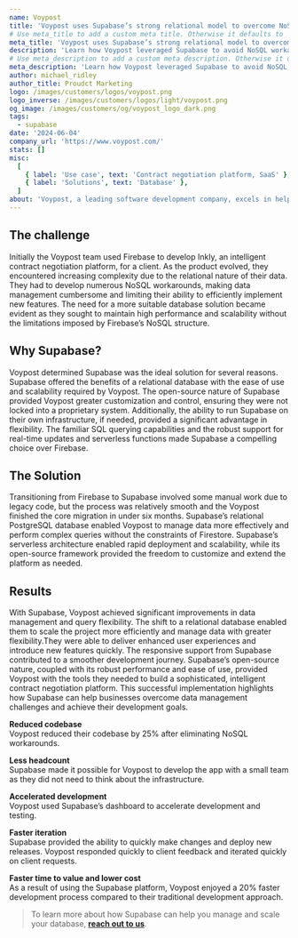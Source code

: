 ```yaml
---
name: Voypost
title: 'Voypost uses Supabase’s strong relational model to overcome NoSQL challenges'
# Use meta_title to add a custom meta title. Otherwise it defaults to '{name} | Supabase Customer Stories':
meta_title: 'Voypost uses Supabase’s strong relational model to overcome NoSQL challenges'
description: 'Learn how Voypost leveraged Supabase to avoid NoSQL workarounds, enhance scalability, and deliver a superior user experience for Inkly, an intelligent contract negotiation platform.'
# Use meta_description to add a custom meta description. Otherwise it defaults to {description}:
meta_description: 'Learn how Voypost leveraged Supabase to avoid NoSQL workarounds, enhance scalability, and deliver a superior user experience for Inkly, an intelligent contract negotiation platform.'
author: michael_ridley
author_title: Proudct Marketing
logo: /images/customers/logos/voypost.png
logo_inverse: /images/customers/logos/light/voypost.png
og_image: /images/customers/og/voypost_logo_dark.png
tags:
  - supabase
date: '2024-06-04'
company_url: 'https://www.voypost.com/'
stats: []
misc:
  [
    { label: 'Use case', text: 'Contract negotiation platform, SaaS' },
    { label: 'Solutions', text: 'Database' },
  ]
about: 'Voypost, a leading software development company, excels in helping startups and small to medium-sized businesses build scalable and high quality applications. One of their standout projects using Supabase is Inkly, an intelligent contract negotiation platform.'
---
```


## The challenge

Initially the Voypost team used Firebase to develop Inkly, an intelligent contract
negotiation platform, for a client. As the product evolved, they encountered increasing
complexity due to the relational nature of their data. They had to develop numerous
NoSQL workarounds, making data management cumbersome and limiting their ability to efficiently
implement new features. The need for a more suitable database solution became evident as they
sought to maintain high performance and scalability without the limitations imposed by
Firebase’s NoSQL structure.

## Why Supabase?

Voypost determined Supabase was the ideal solution for several reasons. Supabase offered the
benefits of a relational database with the ease of use and scalability required by Voypost. The
open-source nature of Supabase provided Voypost greater customization and control, ensuring
they were not locked into a proprietary system. Additionally, the ability to run Supabase on
their own infrastructure, if needed, provided a significant advantage in flexibility. The
familiar SQL querying capabilities and the robust support for real-time updates and serverless
functions made Supabase a compelling choice over Firebase.

## The Solution

Transitioning from Firebase to Supabase involved some manual work due to legacy code, but the
process was relatively smooth and the Voypost finished the core migration in under six months.
Supabase’s relational PostgreSQL database enabled Voypost to manage data more effectively and
perform complex queries without the constraints of Firestore. Supabase’s serverless architecture
enabled rapid deployment and scalability, while its open-source framework provided the freedom
to customize and extend the platform as needed.

## Results

With Supabase, Voypost achieved significant improvements in data management and query flexibility.
The shift to a relational database enabled them to scale the project more efficiently and manage
data with greater flexibility.They were able to deliver enhanced user experiences and introduce
new features quickly. The responsive support from Supabase contributed to a smoother development
journey. Supabase’s open-source nature, coupled with its robust performance and ease of use,
provided Voypost with the tools they needed to build a sophisticated, intelligent contract
negotiation platform. This successful implementation highlights how Supabase can help businesses
overcome data management challenges and achieve their development goals.

**Reduced codebase**\
Voypost reduced their codebase by 25% after eliminating NoSQL workarounds.

**Less headcount**\
Supabase made it possible for Voypost to develop the app with a small team as they did not need
to think about the infrastructure.

**Accelerated development**\
Voypost used Supabase’s dashboard to accelerate development and testing.

**Faster iteration**\
Supabase provided the ability to quickly make changes and deploy new releases. Voypost responded
quickly to client feedback and iterated quickly on client requests.

**Faster time to value and lower cost**\
As a result of using the Supabase platform, Voypost enjoyed a 20% faster development process
compared to their traditional development approach.

> To learn more about how Supabase can help you manage and scale your database, **[reach out to us](https://forms.khuknasoft.com/enterprise)**.
